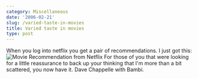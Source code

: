 ```yaml
---
category: Miscellaneous
date: '2006-02-21'
slug: /varied-taste-in-movies
title: Varied taste in movies
type: post
---
```



When you log into netflix you get a pair of recommendations. I just
got this:
![Movie Recommendation from Netflix](http://www.alanwsmith.com/blog/wp-content/uploads/2006/02/movies_cropped.jpg "Movie Recommendation from Netflix")
For those of you that were looking for a little reassurance to back
up your thinking that I'm more than a bit scattered, you now have
it. Dave Chappelle with Bambi.